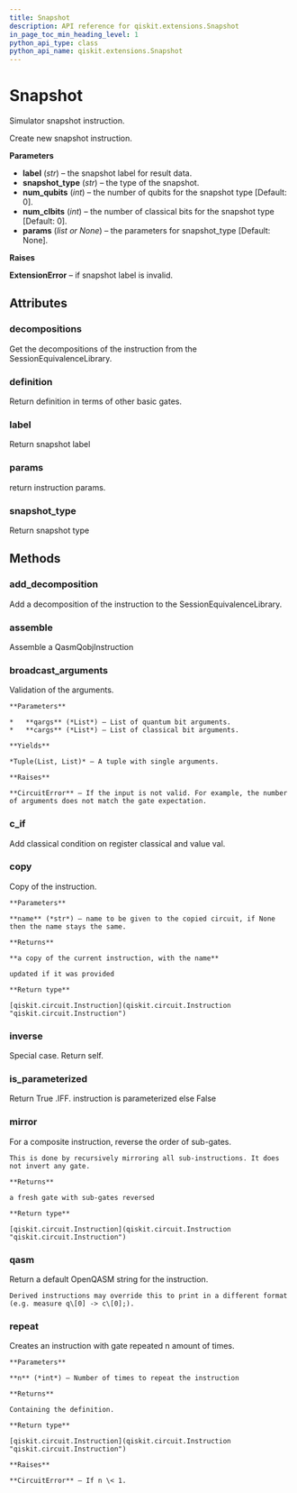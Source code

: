 ```yaml
---
title: Snapshot
description: API reference for qiskit.extensions.Snapshot
in_page_toc_min_heading_level: 1
python_api_type: class
python_api_name: qiskit.extensions.Snapshot
---
```


# Snapshot

<Class id="qiskit.extensions.Snapshot" github="https://github.com/qiskit/qiskit/tree/stable/0.14/qiskit/extensions/simulator/snapshot.py" signature="Snapshot(label, snapshot_type='statevector', num_qubits=0, num_clbits=0, params=None)">
  Simulator snapshot instruction.

  Create new snapshot instruction.

  **Parameters**

  *   **label** (*str*) – the snapshot label for result data.
  *   **snapshot\_type** (*str*) – the type of the snapshot.
  *   **num\_qubits** (*int*) – the number of qubits for the snapshot type \[Default: 0].
  *   **num\_clbits** (*int*) – the number of classical bits for the snapshot type \[Default: 0].
  *   **params** (*list or None*) – the parameters for snapshot\_type \[Default: None].

  **Raises**

  **ExtensionError** – if snapshot label is invalid.

  ## Attributes

  ### decompositions

  <Attribute id="qiskit.extensions.Snapshot.decompositions">
    Get the decompositions of the instruction from the SessionEquivalenceLibrary.
  </Attribute>

  ### definition

  <Attribute id="qiskit.extensions.Snapshot.definition">
    Return definition in terms of other basic gates.
  </Attribute>

  ### label

  <Attribute id="qiskit.extensions.Snapshot.label">
    Return snapshot label
  </Attribute>

  ### params

  <Attribute id="qiskit.extensions.Snapshot.params">
    return instruction params.
  </Attribute>

  ### snapshot\_type

  <Attribute id="qiskit.extensions.Snapshot.snapshot_type">
    Return snapshot type
  </Attribute>

  ## Methods

  ### add\_decomposition

  <Function id="qiskit.extensions.Snapshot.add_decomposition" signature="Snapshot.add_decomposition(decomposition)">
    Add a decomposition of the instruction to the SessionEquivalenceLibrary.
  </Function>

  ### assemble

  <Function id="qiskit.extensions.Snapshot.assemble" signature="Snapshot.assemble()">
    Assemble a QasmQobjInstruction
  </Function>

  ### broadcast\_arguments

  <Function id="qiskit.extensions.Snapshot.broadcast_arguments" signature="Snapshot.broadcast_arguments(qargs, cargs)">
    Validation of the arguments.

    **Parameters**

    *   **qargs** (*List*) – List of quantum bit arguments.
    *   **cargs** (*List*) – List of classical bit arguments.

    **Yields**

    *Tuple(List, List)* – A tuple with single arguments.

    **Raises**

    **CircuitError** – If the input is not valid. For example, the number of arguments does not match the gate expectation.
  </Function>

  ### c\_if

  <Function id="qiskit.extensions.Snapshot.c_if" signature="Snapshot.c_if(classical, val)">
    Add classical condition on register classical and value val.
  </Function>

  ### copy

  <Function id="qiskit.extensions.Snapshot.copy" signature="Snapshot.copy(name=None)">
    Copy of the instruction.

    **Parameters**

    **name** (*str*) – name to be given to the copied circuit, if None then the name stays the same.

    **Returns**

    **a copy of the current instruction, with the name**

    updated if it was provided

    **Return type**

    [qiskit.circuit.Instruction](qiskit.circuit.Instruction "qiskit.circuit.Instruction")
  </Function>

  ### inverse

  <Function id="qiskit.extensions.Snapshot.inverse" signature="Snapshot.inverse()">
    Special case. Return self.
  </Function>

  ### is\_parameterized

  <Function id="qiskit.extensions.Snapshot.is_parameterized" signature="Snapshot.is_parameterized()">
    Return True .IFF. instruction is parameterized else False
  </Function>

  ### mirror

  <Function id="qiskit.extensions.Snapshot.mirror" signature="Snapshot.mirror()">
    For a composite instruction, reverse the order of sub-gates.

    This is done by recursively mirroring all sub-instructions. It does not invert any gate.

    **Returns**

    a fresh gate with sub-gates reversed

    **Return type**

    [qiskit.circuit.Instruction](qiskit.circuit.Instruction "qiskit.circuit.Instruction")
  </Function>

  ### qasm

  <Function id="qiskit.extensions.Snapshot.qasm" signature="Snapshot.qasm()">
    Return a default OpenQASM string for the instruction.

    Derived instructions may override this to print in a different format (e.g. measure q\[0] -> c\[0];).
  </Function>

  ### repeat

  <Function id="qiskit.extensions.Snapshot.repeat" signature="Snapshot.repeat(n)">
    Creates an instruction with gate repeated n amount of times.

    **Parameters**

    **n** (*int*) – Number of times to repeat the instruction

    **Returns**

    Containing the definition.

    **Return type**

    [qiskit.circuit.Instruction](qiskit.circuit.Instruction "qiskit.circuit.Instruction")

    **Raises**

    **CircuitError** – If n \< 1.
  </Function>
</Class>

